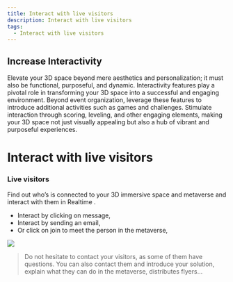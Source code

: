 ```yaml
---
title: Interact with live visitors
description: Interact with live visitors
tags:
  - Interact with live visitors
---
```


## **Increase Interactivity**

Elevate your 3D space beyond mere aesthetics and personalization; it must also be functional, purposeful, and dynamic. Interactivity features play a pivotal role in transforming your 3D space into a successful and engaging environment. Beyond event organization, leverage these features to introduce additional activities such as games and challenges. Stimulate interaction through scoring, leveling, and other engaging elements, making your 3D space not just visually appealing but also a hub of vibrant and purposeful experiences.

# **Interact with live visitors**

### Live visitors

Find out who’s is connected to your 3D immersive space and metaverse and interact with them in Realtime .

* Interact by clicking on message,
* Interact by sending an email,
* Or click on join to meet the person in the metaverse,

![](/img/Marvaimages/documentationMextlivevisitorsa.jpg)

> Do not hesitate to contact your visitors, as some of them have questions. You can also contact them and introduce your solution, explain what they can do in the metaverse, distributes flyers…

#
